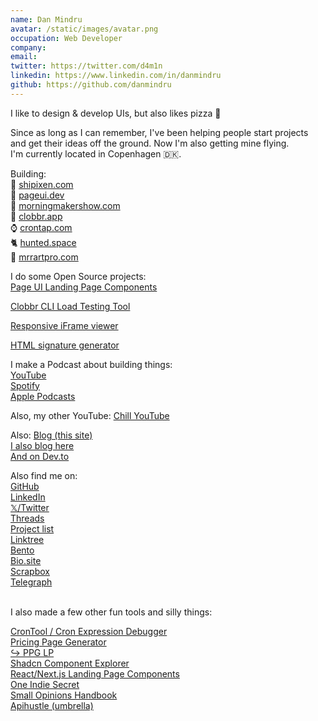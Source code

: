 ```yaml
---
name: Dan Mindru
avatar: /static/images/avatar.png
occupation: Web Developer
company:
email:
twitter: https://twitter.com/d4m1n
linkedin: https://www.linkedin.com/in/danmindru
github: https://github.com/danmindru
---
```


I like to design & develop UIs, but also likes pizza 🍕<br/>

Since as long as I can remember, I've been helping people start projects and get their ideas off the ground. Now I'm also getting mine flying.<br/>
I'm currently located in Copenhagen 🇩🇰.<br/>

Building:<br/>
🚀 [shipixen.com](https://shipixen.com)<br/>
📄 [pageui.dev](https://pageui.dev)<br/>
🤖 [morningmakershow.com](https://morningmakershow.com)<br/>
🏏 [clobbr.app](https://clobbr.app)<br/>
⌚️ [crontap.com](https://crontap.com)<br/>
🐈 [hunted.space](https://hunted.space)<br/>
👾 [mrrartpro.com](https://mrrartpro.com)<br/>

I do some Open Source projects:<br/>
[Page UI Landing Page Components](https://github.com/danmindru/page-ui)<br/>

[Clobbr CLI Load Testing Tool](https://github.com/parsecph/clobbr)<br/>

[Responsive iFrame viewer](https://github.com/danmindru/react-responsive-iframe-viewer)<br/>

[HTML signature generator](https://github.com/danmindru/responsive-html-email-signature)<br/>

I make a Podcast about building things:<br/>
[YouTube](https://www.youtube.com/@MorningMakerShow)<br/>
[Spotify](https://open.spotify.com/show/22T8p8PskKy0lQtA20yTfm)<br/>
[Apple Podcasts](https://podcasts.apple.com/us/podcast/morning-maker-show/id1723677441)<br/>

Also, my other YouTube:
[Chill YouTube](https://www.youtube.com/@d4m1n)<br/>

Also:
[Blog (this site)](https://blog.danmindru.com)<br/>
[I also blog here](https://blog.sentry.io/authors/dan-mindru/)<br/>
[And on Dev.to](https://dev.to/danmindru)<br/>

Also find me on:<br/>
[GitHub](https://github.com/danmindru)<br/>
[LinkedIn](https://www.linkedin.com/in/danmindru)<br/>
[𝕏/Twitter](https://twitter.com/d4m1n)<br/>
[Threads](https://www.threads.net/@d4m1n.max)<br/>
[Project list](https://www.notion.so/d4m1n/My-current-projects-28e9f93353c24aafb13f263d15952ee6)<br/>
[Linktree](https://linktr.ee/d4m1n)<br/>
[Bento](https://bento.me/d4m1n)<br/>
[Bio.site](https://bio.site/d4m1n)<br/>
[Scrapbox](https://scrapbox.io/dans/My_projects)<br/>
[Telegraph](https://telegra.ph/Dans-projects-04-17)<br/><br/>

I also made a few other fun tools and silly things: <br/>

[CronTool / Cron Expression Debugger](https://crontool.cc)<br/>
[Pricing Page Generator](https://shipixen.com/shadcn-pricing-page)<br/>
[↪ PPG LP](https://shadcn-pricing-page-generator.shipixen.com/)<br/>
[Shadcn Component Explorer](https://shipixen.com/component-explorer-shadcn)<br/>
[React/Next.js Landing Page Components](https://shipixen.com/demo/landing-page-component-examples)<br/>
[One Indie Secret](https://oneindiesecret.com/)<br/>
[Small Opinions Handbook](https://smallopinions.club/)<br/>
[Apihustle (umbrella)](https://apihustle.com)<br/>

